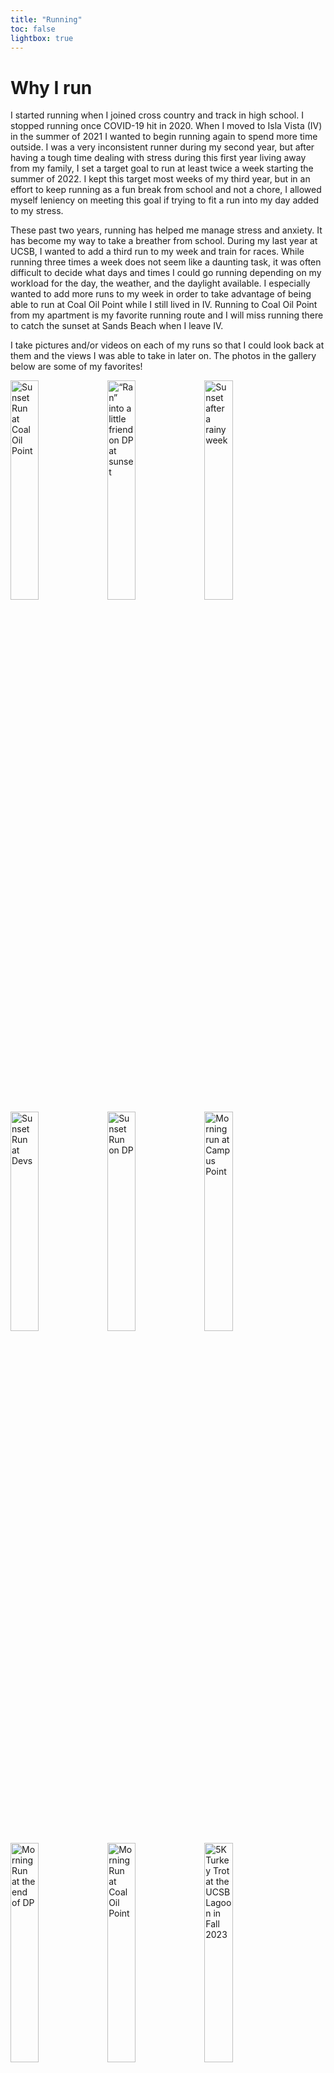 ```yaml
---
title: "Running"
toc: false
lightbox: true
---
```


# Why I run

I started running when I joined cross country and track in high school. I stopped running once COVID-19 hit in 2020. When I moved to Isla Vista (IV) in the summer of 2021 I wanted to begin running again to spend more time outside. I was a very inconsistent runner during my second year, but after having a tough time dealing with stress during this first year living away from my family, I set a target goal to run at least twice a week starting the summer of 2022. I kept this target most weeks of my third year, but in an effort to keep running as a fun break from school and not a chore, I allowed myself leniency on meeting this goal if trying to fit a run into my day added to my stress.

These past two years, running has helped me manage stress and anxiety. It has become my way to take a breather from school. During my last year at UCSB, I wanted to add a third run to my week and train for races. While running three times a week does not seem like a daunting task, it was often difficult to decide what days and times I could go running depending on my workload for the day, the weather, and the daylight available. I especially wanted to add more runs to my week in order to take advantage of being able to run at Coal Oil Point while I still lived in IV. Running to Coal Oil Point from my apartment is my favorite running route and I will miss running there to catch the sunset at Sands Beach when I leave IV.

I take pictures and/or videos on each of my runs so that I could look back at them and the views I was able to take in later on. The photos in the gallery below are some of my favorites!

::: {layout-ncol=3}
![Sunset Run at Coal Oil Point](media/sunsets.jpeg){width=30%}
!["Ran" into a little friend on DP at sunset](media/sunset1.jpeg){width=30%}
![Sunset after a rainy week](media/sunset2.jpeg){width=30%}
![Sunset Run at Devs](media/sunset3.jpeg){width=30%}
![Sunset Run on DP](media/sunset4.jpeg){width=30%}
![Morning run at Campus Point](media/morning.jpeg){width=30%}
![Morning Run at the end of DP](media/morning2.jpeg){width=30%}
![Morning Run at Coal Oil Point](media/morning3.jpeg){width=30%}
![5K Turkey Trot at the UCSB Lagoon in Fall 2023](media/turkey_trot.jpeg){width=30%}
:::
